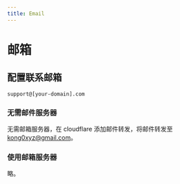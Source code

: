 ```yaml
---
title: Email
---
```


# 邮箱

## 配置联系邮箱

`support@[your-domain].com`

### 无需邮件服务器

无需邮箱服务器，在 cloudflare 添加邮件转发，将邮件转发至 kong0xyz@gmail.com。

### 使用邮箱服务器

略。